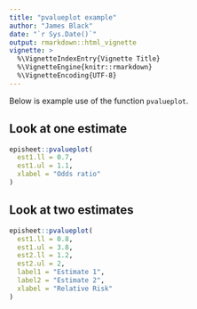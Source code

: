 ```yaml
---
title: "pvalueplot example"
author: "James Black"
date: "`r Sys.Date()`"
output: rmarkdown::html_vignette
vignette: >
  %\VignetteIndexEntry{Vignette Title}
  %\VignetteEngine{knitr::rmarkdown}
  %\VignetteEncoding{UTF-8}
---
```


Below is example use of the function `pvalueplot`.

## Look at one estimate

```r
episheet::pvalueplot(
  est1.ll = 0.7,
  est1.ul = 1.1,
  xlabel = "Odds ratio"
)
```

## Look at two estimates

```r
episheet::pvalueplot(
  est1.ll = 0.8,
  est1.ul = 3.8,
  est2.ll = 1.2,
  est2.ul = 2,
  label1 = "Estimate 1",
  label2 = "Estimate 2",
  xlabel = "Relative Risk"
)
```
